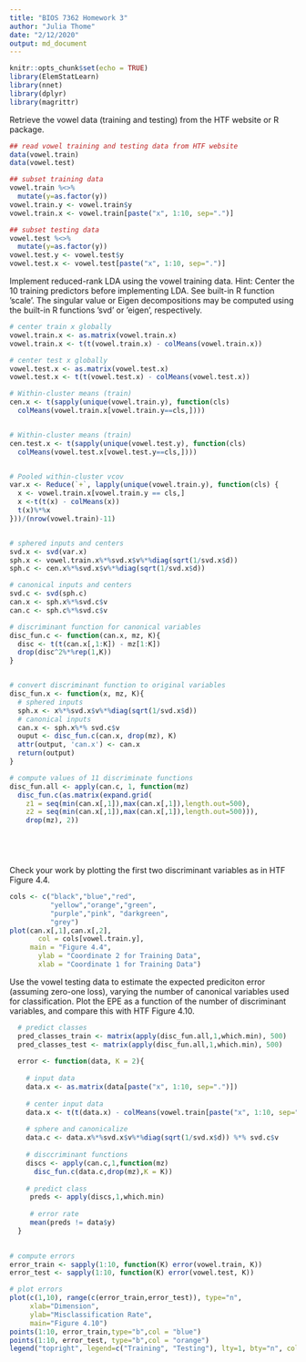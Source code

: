 ```yaml
---
title: "BIOS 7362 Homework 3"
author: "Julia Thome"
date: "2/12/2020"
output: md_document
---
```


```r
knitr::opts_chunk$set(echo = TRUE)
library(ElemStatLearn)
library(nnet)
library(dplyr)
library(magrittr)
```

Retrieve the vowel data (training and testing) from the HTF website or R package.

```r
## read vowel training and testing data from HTF website
data(vowel.train)
data(vowel.test)

## subset training data
vowel.train %<>%
  mutate(y=as.factor(y))
vowel.train.y <- vowel.train$y
vowel.train.x <- vowel.train[paste("x", 1:10, sep=".")]

## subset testing data
vowel.test %<>%
  mutate(y=as.factor(y))
vowel.test.y <- vowel.test$y
vowel.test.x <- vowel.test[paste("x", 1:10, sep=".")]
```

Implement reduced-rank LDA using the vowel training data.  Hint: Center the 10 training predictors before implementing LDA. See built-in R function ’scale’. The singular value or Eigen decompositions may be computed using the built-in R functions ’svd’ or ’eigen’, respectively.

```r

# center train x globally
vowel.train.x <- as.matrix(vowel.train.x)
vowel.train.x <- t(t(vowel.train.x) - colMeans(vowel.train.x))

# center test x globally
vowel.test.x <- as.matrix(vowel.test.x)
vowel.test.x <- t(t(vowel.test.x) - colMeans(vowel.test.x))

# Within-cluster means (train)
cen.x <- t(sapply(unique(vowel.train.y), function(cls) 
  colMeans(vowel.train.x[vowel.train.y==cls,])))


# Within-cluster means (train)
cen.test.x <- t(sapply(unique(vowel.test.y), function(cls) 
  colMeans(vowel.test.x[vowel.test.y==cls,])))


# Pooled within-cluster vcov
var.x <- Reduce(`+`, lapply(unique(vowel.train.y), function(cls) {
  x <- vowel.train.x[vowel.train.y == cls,]
  x <-t(t(x) - colMeans(x))
  t(x)%*%x
}))/(nrow(vowel.train)-11)


# sphered inputs and centers
svd.x <- svd(var.x)
sph.x <- vowel.train.x%*%svd.x$v%*%diag(sqrt(1/svd.x$d))
sph.c <- cen.x%*%svd.x$v%*%diag(sqrt(1/svd.x$d))

# canonical inputs and centers
svd.c <- svd(sph.c)
can.x <- sph.x%*%svd.c$v
can.c <- sph.c%*%svd.c$v

# discriminant function for canonical variables
disc_fun.c <- function(can.x, mz, K){
  disc <- t(t(can.x[,1:K]) - mz[1:K])
  drop(disc^2%*%rep(1,K))
}


# convert discriminant function to original variables
disc_fun.x <- function(x, mz, K){
  # sphered inputs
  sph.x <- x%*%svd.x$v%*%diag(sqrt(1/svd.x$d))
  # canonical inputs
  can.x <- sph.x%*% svd.c$v
  ouput <- disc_fun.c(can.x, drop(mz), K)
  attr(output, 'can.x') <- can.x
  return(output)
}

# compute values of 11 discriminate functions 
disc_fun.all <- apply(can.c, 1, function(mz)
  disc_fun.c(as.matrix(expand.grid(
    z1 = seq(min(can.x[,1]),max(can.x[,1]),length.out=500), 
    z2 = seq(min(can.x[,1]),max(can.x[,1]),length.out=500))),
    drop(mz), 2))



  
```

Check your work by plotting the first two discriminant variables as in HTF Figure 4.4.
```r
cols <- c("black","blue","red",
          "yellow","orange","green",
          "purple","pink", "darkgreen",
          "grey")
plot(can.x[,1],can.x[,2],
       col = cols[vowel.train.y],
     main = "Figure 4.4",
       ylab = "Coordinate 2 for Training Data",
       xlab = "Coordinate 1 for Training Data")
```

Use the vowel testing data to estimate the expected prediciton error (assuming zero-one loss), varying the number of canonical variables used for classification. Plot the EPE as a function of the number of discriminant variables, and compare this with HTF Figure 4.10.

```r
  # predict classes
  pred_classes_train <- matrix(apply(disc_fun.all,1,which.min), 500)
  pred_classes_test <- matrix(apply(disc_fun.all,1,which.min), 500)
  
  error <- function(data, K = 2){
    
    # input data
    data.x <- as.matrix(data[paste("x", 1:10, sep=".")])
    
    # center input data
    data.x <- t(t(data.x) - colMeans(vowel.train[paste("x", 1:10, sep=".")]))
    
    # sphere and canonicalize
    data.c <- data.x%*%svd.x$v%*%diag(sqrt(1/svd.x$d)) %*% svd.c$v
    
    # disccriminant functions
    discs <- apply(can.c,1,function(mz)
      disc_fun.c(data.c,drop(mz),K = K))
    
    # predict class
     preds <- apply(discs,1,which.min)
     
     # error rate
     mean(preds != data$y)
  }
  

# compute errors  
error_train <- sapply(1:10, function(K) error(vowel.train, K))
error_test <- sapply(1:10, function(K) error(vowel.test, K))

# plot errors
plot(c(1,10), range(c(error_train,error_test)), type="n",
     xlab="Dimension",
     ylab="Misclassification Rate",
     main="Figure 4.10")
points(1:10, error_train,type="b",col = "blue")
points(1:10, error_test, type="b",col = "orange")
legend("topright", legend=c("Training", "Testing"), lty=1, bty="n", col = c("blue","orange"))
```
